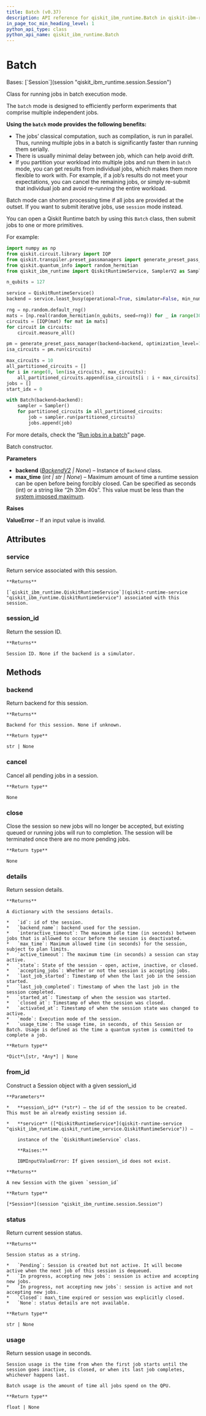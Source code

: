 ```yaml
---
title: Batch (v0.37)
description: API reference for qiskit_ibm_runtime.Batch in qiskit-ibm-runtime v0.37
in_page_toc_min_heading_level: 1
python_api_type: class
python_api_name: qiskit_ibm_runtime.Batch
---
```


# Batch

<Class id="qiskit_ibm_runtime.Batch" isDedicatedPage={true} github="https://github.com/Qiskit/qiskit-ibm-runtime/tree/stable/0.37/qiskit_ibm_runtime/batch.py#L23-L117" signature="Batch(backend=None, max_time=None)" modifiers="class">
  Bases: [`Session`](session "qiskit_ibm_runtime.session.Session")

  Class for running jobs in batch execution mode.

  The `batch` mode is designed to efficiently perform experiments that comprise multiple independent jobs.

  **Using the `batch` mode provides the following benefits:**

  *   The jobs’ classical computation, such as compilation, is run in parallel. Thus, running multiple jobs in a batch is significantly faster than running them serially.
  *   There is usually minimal delay between job, which can help avoid drift.
  *   If you partition your workload into multiple jobs and run them in `batch` mode, you can get results from individual jobs, which makes them more flexible to work with. For example, if a job’s results do not meet your expectations, you can cancel the remaining jobs, or simply re-submit that individual job and avoid re-running the entire workload.

  Batch mode can shorten processing time if all jobs are provided at the outset. If you want to submit iterative jobs, use `session` mode instead.

  You can open a Qiskit Runtime batch by using this `Batch` class, then submit jobs to one or more primitives.

  For example:

  ```python
  import numpy as np
  from qiskit.circuit.library import IQP
  from qiskit.transpiler.preset_passmanagers import generate_preset_pass_manager
  from qiskit.quantum_info import random_hermitian
  from qiskit_ibm_runtime import QiskitRuntimeService, SamplerV2 as Sampler, Batch

  n_qubits = 127

  service = QiskitRuntimeService()
  backend = service.least_busy(operational=True, simulator=False, min_num_qubits=n_qubits)

  rng = np.random.default_rng()
  mats = [np.real(random_hermitian(n_qubits, seed=rng)) for _ in range(30)]
  circuits = [IQP(mat) for mat in mats]
  for circuit in circuits:
      circuit.measure_all()

  pm = generate_preset_pass_manager(backend=backend, optimization_level=1)
  isa_circuits = pm.run(circuits)

  max_circuits = 10
  all_partitioned_circuits = []
  for i in range(0, len(isa_circuits), max_circuits):
      all_partitioned_circuits.append(isa_circuits[i : i + max_circuits])
  jobs = []
  start_idx = 0

  with Batch(backend=backend):
      sampler = Sampler()
      for partitioned_circuits in all_partitioned_circuits:
          job = sampler.run(partitioned_circuits)
          jobs.append(job)
  ```

  For more details, check the “[Run jobs in a batch](/docs/guides/run-jobs-batch)” page.

  Batch constructor.

  **Parameters**

  *   **backend** ([*BackendV2*](/docs/api/qiskit/qiskit.providers.BackendV2 "(in Qiskit v1.4)") *| None*) – Instance of `Backend` class.
  *   **max\_time** (*int | str | None*) – Maximum amount of time a runtime session can be open before being forcibly closed. Can be specified as seconds (int) or a string like “2h 30m 40s”. This value must be less than the [system imposed maximum](/docs/guides/max-execution-time).

  **Raises**

  **ValueError** – If an input value is invalid.

  ## Attributes

  ### service

  <Attribute id="qiskit_ibm_runtime.Batch.service">
    Return service associated with this session.

    **Returns**

    [`qiskit_ibm_runtime.QiskitRuntimeService`](qiskit-runtime-service "qiskit_ibm_runtime.QiskitRuntimeService") associated with this session.
  </Attribute>

  ### session\_id

  <Attribute id="qiskit_ibm_runtime.Batch.session_id">
    Return the session ID.

    **Returns**

    Session ID. None if the backend is a simulator.
  </Attribute>

  ## Methods

  ### backend

  <Function id="qiskit_ibm_runtime.Batch.backend" github="https://github.com/Qiskit/qiskit-ibm-runtime/tree/stable/0.37/qiskit_ibm_runtime/session.py#L204-L212" signature="backend()">
    Return backend for this session.

    **Returns**

    Backend for this session. None if unknown.

    **Return type**

    str | None
  </Function>

  ### cancel

  <Function id="qiskit_ibm_runtime.Batch.cancel" github="https://github.com/Qiskit/qiskit-ibm-runtime/tree/stable/0.37/qiskit_ibm_runtime/session.py#L190-L194" signature="cancel()">
    Cancel all pending jobs in a session.

    **Return type**

    None
  </Function>

  ### close

  <Function id="qiskit_ibm_runtime.Batch.close" github="https://github.com/Qiskit/qiskit-ibm-runtime/tree/stable/0.37/qiskit_ibm_runtime/session.py#L196-L202" signature="close()">
    Close the session so new jobs will no longer be accepted, but existing queued or running jobs will run to completion. The session will be terminated once there are no more pending jobs.

    **Return type**

    None
  </Function>

  ### details

  <Function id="qiskit_ibm_runtime.Batch.details" github="https://github.com/Qiskit/qiskit-ibm-runtime/tree/stable/0.37/qiskit_ibm_runtime/session.py#L255-L297" signature="details()">
    Return session details.

    **Returns**

    A dictionary with the sessions details.

    *   `id`: id of the session.
    *   `backend_name`: backend used for the session.
    *   `interactive_timeout`: The maximum idle time (in seconds) between jobs that is allowed to occur before the session is deactivated.
    *   `max_time`: Maximum allowed time (in seconds) for the session, subject to plan limits.
    *   `active_timeout`: The maximum time (in seconds) a session can stay active.
    *   `state`: State of the session - open, active, inactive, or closed.
    *   `accepting_jobs`: Whether or not the session is accepting jobs.
    *   `last_job_started`: Timestamp of when the last job in the session started.
    *   `last_job_completed`: Timestamp of when the last job in the session completed.
    *   `started_at`: Timestamp of when the session was started.
    *   `closed_at`: Timestamp of when the session was closed.
    *   `activated_at`: Timestamp of when the session state was changed to active.
    *   `mode`: Execution mode of the session.
    *   `usage_time`: The usage time, in seconds, of this Session or Batch. Usage is defined as the time a quantum system is committed to complete a job.

    **Return type**

    *Dict*\[str, *Any*] | None
  </Function>

  ### from\_id

  <Function id="qiskit_ibm_runtime.Batch.from_id" github="https://github.com/Qiskit/qiskit-ibm-runtime/tree/stable/0.37/qiskit_ibm_runtime/session.py#L317-L350" signature="from_id(session_id, service)" modifiers="classmethod">
    Construct a Session object with a given session\_id

    **Parameters**

    *   **session\_id** (*str*) – the id of the session to be created. This must be an already existing session id.

    *   **service** ([*QiskitRuntimeService*](qiskit-runtime-service "qiskit_ibm_runtime.qiskit_runtime_service.QiskitRuntimeService")) –

        instance of the `QiskitRuntimeService` class.

        **Raises:**

        IBMInputValueError: If given session\_id does not exist.

    **Returns**

    A new Session with the given `session_id`

    **Return type**

    [*Session*](session "qiskit_ibm_runtime.session.Session")
  </Function>

  ### status

  <Function id="qiskit_ibm_runtime.Batch.status" github="https://github.com/Qiskit/qiskit-ibm-runtime/tree/stable/0.37/qiskit_ibm_runtime/session.py#L214-L239" signature="status()">
    Return current session status.

    **Returns**

    Session status as a string.

    *   `Pending`: Session is created but not active. It will become active when the next job of this session is dequeued.
    *   `In progress, accepting new jobs`: session is active and accepting new jobs.
    *   `In progress, not accepting new jobs`: session is active and not accepting new jobs.
    *   `Closed`: max\_time expired or session was explicitly closed.
    *   `None`: status details are not available.

    **Return type**

    str | None
  </Function>

  ### usage

  <Function id="qiskit_ibm_runtime.Batch.usage" github="https://github.com/Qiskit/qiskit-ibm-runtime/tree/stable/0.37/qiskit_ibm_runtime/session.py#L241-L253" signature="usage()">
    Return session usage in seconds.

    Session usage is the time from when the first job starts until the session goes inactive, is closed, or when its last job completes, whichever happens last.

    Batch usage is the amount of time all jobs spend on the QPU.

    **Return type**

    float | None
  </Function>
</Class>

